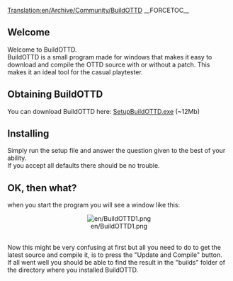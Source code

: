 [[Translation:en/Archive/Community/BuildOTTD]]
__FORCETOC__

== Welcome ==
Welcome to BuildOTTD.<br>
BuildOTTD is a small program made for windows that makes it easy to download and compile the OTTD source with or without a patch.
This makes it an ideal tool for the casual playtester.

== Obtaining BuildOTTD ==
You can download BuildOTTD here: [http://rapidshare.com/files/31876033/SetupBuildOTTD.exe.html SetupBuildOTTD.exe] (~12Mb)

== Installing ==
Simply run the setup file and answer the question given to the best of your ability.<br>
If you accept all defaults there should be no trouble.
{{en/Warning|Always choose a path without spaces in it.<br> This is a limitation in the underlying tools used by BuildOTTD.}}

== OK, then what? ==
when you start the program you will see a window like this:<br>
<center>[[File:en/BuildOTTD1.png]]</center><br>
Now this might be very confusing at first but all you need to do to get the latest source and compile it, is to press the "Update and Compile" button.<br>
If all went well you should be able to find the result in the "builds" folder of the directory where you installed BuildOTTD.